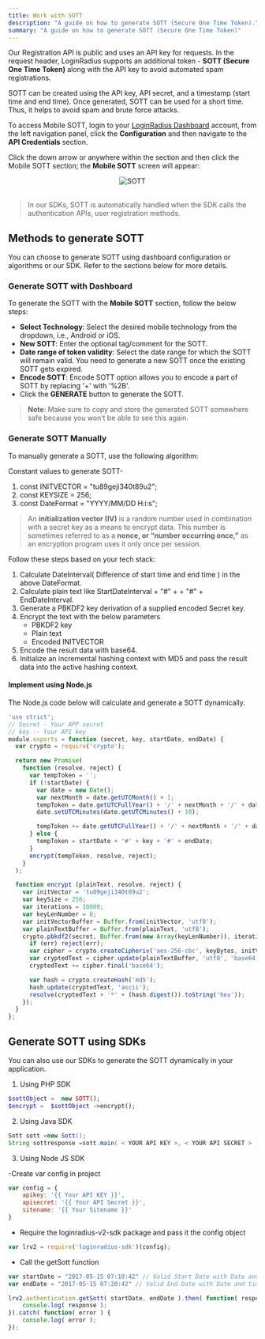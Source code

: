```yaml
---
title: Work with SOTT
description: "A guide on how to generate SOTT (Secure One Time Token)."
summary: "A guide on how to generate SOTT (Secure One Time Token)"
---
```


Our Registration API is public and uses an API key for requests. In the request header, LoginRadius supports an additional token - **SOTT (Secure One Time Token)** along with the API key to avoid automated spam registrations.

SOTT can be created using the API key, API secret, and a timestamp (start time and end time). Once generated, SOTT can be used for a short time. Thus, it helps to avoid spam and brute force attacks.

To access Mobile SOTT, login to your [LoginRadius Dashboard](https://dashboard.loginradius.com/dashboard) account, from the left navigation panel, click the **Configuration** and then navigate to the **API Credentials** section. 

Click the down arrow or anywhere within the section and then click the Mobile SOTT section; the **Mobile SOTT** screen will appear:

<div style="text-align:center">
  <img src="../assets/howto/work-with-sott/sott.png" alt="SOTT" />
</div>
<br/>

> In our SDKs, SOTT is automatically handled when the SDK calls the authentication APIs, user registration methods. 

## Methods to generate SOTT
You can choose to generate SOTT using dashboard configuration or algorithms or our SDK. Refer to the sections below for more details.

### Generate SOTT with Dashboard
To generate the SOTT with the **Mobile SOTT** section, follow the below steps:

- **Select Technology**: Select the desired mobile technology from the dropdown, i.e., Android or iOS.
- **New SOTT**: Enter the optional tag/comment for the SOTT.
- **Date range of token validity**: Select the date range for which the SOTT will remain valid. You need to generate a new SOTT once the existing SOTT gets expired.
- **Encode SOTT**: Encode SOTT option allows you to encode a part of SOTT by replacing '+' with '%2B'.
- Click the **GENERATE** button to generate the SOTT.

> **Note**: Make sure to copy and store the generated SOTT somewhere safe because you won’t be able to see this again.

### Generate SOTT Manually

To manually generate a SOTT, use the following algorithm: 

Constant values to generate SOTT-

1. const INITVECTOR = "tu89geji340t89u2";
2. const KEYSIZE = 256;
3. const DateFormat = "YYYY/MM/DD H:i:s";

> An **initialization vector (IV)** is a random number used in combination with a secret key as a means to encrypt data. This number is sometimes referred to as a **nonce, or “number occurring once,”** as an encryption program uses it only once per session.

Follow these steps based on your tech stack:

1. Calculate DateInterval( Difference of start time and end time ) in the above DateFormat.
2. Calculate plain text like StartDateInterval + "#" + + "#" + EndDateInterval.
3. Generate a PBKDF2 key derivation of a supplied encoded Secret key.
4. Encrypt the text with the below parameters
   - PBKDF2 key
   - Plain text
   - Encoded INITVECTOR
5. Encode the result data with base64.
6. Initialize an incremental hashing context with MD5 and pass the result data into the active hashing context.

#### Implement using Node.js

The Node.js code below will calculate and generate a SOTT dynamically.

```JavaScript
'use strict';
// Secret - Your APP secret 
// key -- Your API key
module.exports = function (secret, key, startDate, endDate) {
  var crypto = require('crypto');

  return new Promise(
    function (resolve, reject) {
      var tempToken = '';
      if (!startDate) {
        var date = new Date();
        var nextMonth = date.getUTCMonth() + 1;
        tempToken = date.getUTCFullYear() + '/' + nextMonth + '/' + date.getUTCDate() + ' ' + date.getUTCHours() + ':' + (date.getUTCMinutes() < 10 ? '0' + date.getUTCMinutes() : date.getUTCMinutes()) + ':' + (date.getUTCSeconds() < 10 ? '0' + date.getUTCSeconds() : date.getUTCSeconds()) + '#' + key + '#';
        date.setUTCMinutes(date.getUTCMinutes() + 10);

        tempToken += date.getUTCFullYear() + '/' + nextMonth + '/' + date.getUTCDate() + ' ' + date.getUTCHours() + ':' + (date.getUTCMinutes() < 10 ? '0' + date.getUTCMinutes() : date.getUTCMinutes()) + ':' + (date.getUTCSeconds() < 10 ? '0' + date.getUTCSeconds() : date.getUTCSeconds());
      } else {
        tempToken = startDate + '#' + key + '#' + endDate;
      }
      encrypt(tempToken, resolve, reject);
    }
  );

  function encrypt (plainText, resolve, reject) {
    var initVector = 'tu89geji340t89u2';
    var keySize = 256;
    var iterations = 10000;
    var keyLenNumber = 8;
    var initVectorBuffer = Buffer.from(initVector, 'utf8');
    var plainTextBuffer = Buffer.from(plainText, 'utf8');
    crypto.pbkdf2(secret, Buffer.from(new Array(keyLenNumber)), iterations, keySize / keyLenNumber, 'sha1', function (err, keyBytes) {
      if (err) reject(err);
      var cipher = crypto.createCipheriv('aes-256-cbc', keyBytes, initVectorBuffer);
      var cryptedText = cipher.update(plainTextBuffer, 'utf8', 'base64');
      cryptedText += cipher.final('base64');

      var hash = crypto.createHash('md5');
      hash.update(cryptedText, 'ascii');
      resolve(cryptedText + '*' + (hash.digest()).toString('hex'));
    });
  }
};
```

## Generate SOTT using SDKs

You can also use our SDKs to generate the SOTT dynamically in your application.

1. Using PHP SDK

```PHP
$sottObject =  new SOTT();
$encrypt =  $sottObject ->encrypt();
```

2. Using Java SDK

```JAVA
Sott sott =new Sott();
String sottresponse =sott.main( < YOUR API KEY >, < YOUR API SECRET > );
```
3. Using Node JS SDK

-Create var config in project

```JavaScript
var config = {
    apikey: '{{ Your API KEY }}',
    apisecret: '{{ Your API Secret }}',
    sitename: '{{ Your Sitename }}'
}
```
- Require the loginradius-v2-sdk package and pass it the config object

```Javascript
var lrv2 = require('loginradius-sdk')(config);
```

- Call the getSott function

```Javascript
var startDate = "2017-05-15 07:10:42" // Valid Start Date with Date and time
var endDate = "2017-05-15 07:20:42" // Valid End Date with Date and time

lrv2.authentication.getSott( startDate, endDate ).then( function( response ) {
    console.log( response );
}).catch( function( error ) {
    console.log( error );
});
```

